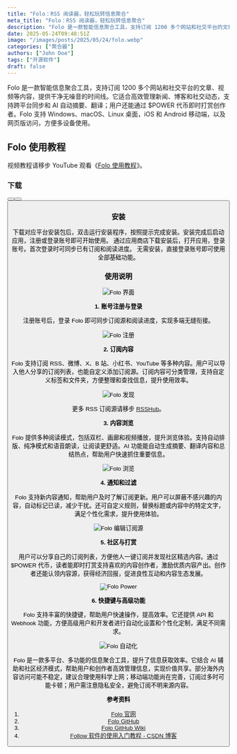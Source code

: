 ```yaml
---
title: "Folo：RSS 阅读器，轻松玩转信息聚合"
meta_title: "Folo：RSS 阅读器，轻松玩转信息聚合"
description: "Folo 是一款智能信息聚合工具，支持订阅 1200 多个网站和社交平台的文章、视频等内容，提供干净无噪音的时间线。它适合高效管理新闻、博客和社交动态，支持跨平台同步和 AI 自动摘要、翻译；用户还能通过 $POWER 代币即时打赏创作者。Folo 支持 Windows、macOS、Linux 桌面，iOS 和 Android 移动端，以及网页版访问，方便多设备使用。"
date: 2025-05-24T09:48:51Z
image: "/images/posts/2025/05/24/folo.webp"
categories: ["聚合器"]
authors: ["John Doe"]
tags: ["开源软件"]
draft: false
---
```


Folo 是一款智能信息聚合工具，支持订阅 1200 多个网站和社交平台的文章、视频等内容，提供干净无噪音的时间线。它适合高效管理新闻、博客和社交动态，支持跨平台同步和 AI 自动摘要、翻译；用户还能通过 $POWER 代币即时打赏创作者。Folo 支持 Windows、macOS、Linux 桌面，iOS 和 Android 移动端，以及网页版访问，方便多设备使用。

## Folo 使用教程

<Notice type="note">视频教程请移步 YouTube 观看《[Folo 使用教程](https://youtu.be/ympM05ngoCE)》。</Notice>

### 下载

<Button label="Folo 下载" link="https://follow.is/download" style="solid" />
<Button label="Folo GitHub" link="https://github.com/RSSNext/Folo/releases" style="solid" />
<Button label="Folo 网页版" link="https://app.follow.is/" style="solid" />

### 安装

<Tabs client:load>
   <Tab name="桌面端"> 
      下载对应平台安装包后，双击运行安装程序，按照提示完成安装。安装完成后启动应用，注册或登录账号即可开始使用。
   </Tab>
   <Tab name="移动端">
      通过应用商店下载安装后，打开应用，登录账号。首次登录时可同步已有订阅和阅读进度。
   </Tab>
   <Tab name="网页端">
      无需安装，直接登录账号即可使用全部基础功能。
   </Tab>
</Tabs>

### 使用说明

<Image
   src="/images/posts/2025/05/24/folo-gui.webp"
   alt="Folo 界面"
/>

**1. 账号注册与登录**

注册账号后，登录 Folo 即可同步订阅源和阅读进度，实现多端无缝衔接。

<Image
   src="/images/posts/2025/05/24/folo-sign-in.webp"
   alt="Folo 注册"
/>

**2. 订阅内容**

Folo 支持订阅 RSS、微博、X、B 站、小红书、YouTube 等多种内容。用户可以导入他人分享的订阅列表，也能自定义添加订阅源。订阅内容可分类管理，支持自定义标签和文件夹，方便整理和查找信息，提升使用效率。

<Image
   src="/images/posts/2025/05/24/folo-discover.webp"
   alt="Folo 发现"
/>

<Notice type="note">更多 RSS 订阅源请移步 [RSSHub](https://docs.rsshub.app/zh/)。</Notice>

**3. 内容浏览**

Folo 提供多种阅读模式，包括双栏、画廊和视频播放，提升浏览体验。支持自动排版、纯净模式和语音朗读，让阅读更舒适。AI 功能能自动生成摘要、翻译内容和总结热点，帮助用户快速抓住重要信息。

<Image
   src="/images/posts/2025/05/24/folo-view.webp"
   alt="Folo 浏览"
/>

**4. 通知和过滤**

Folo 支持新内容通知，帮助用户及时了解订阅更新。用户可以屏蔽不感兴趣的内容，自动标记已读，减少干扰。还可自定义规则，替换标题或内容中的特定文字，满足个性化需求，提升使用体验。

<Image
   src="/images/posts/2025/05/24/folo-feed.webp"
   alt="Folo 编辑订阅源"
/>

**5. 社区与打赏**

用户可以分享自己的订阅列表，方便他人一键订阅并发现社区精选内容。通过 $POWER 代币，读者能即时打赏支持喜欢的内容创作者，激励优质内容产出。创作者还能认领内容源，获得经济回报，促进良性互动和内容生态发展。

<Image
   src="/images/posts/2025/05/24/folo-power.webp"
   alt="Folo Power"
/>

**6. 快捷键与高级功能**

Folo 支持丰富的快捷键，帮助用户快速操作，提高效率。它还提供 API 和 Webhook 功能，方便高级用户和开发者进行自动化设置和个性化定制，满足不同需求。

<Image
   src="/images/posts/2025/05/24/folo-action.webp"
   alt="Folo 自动化"
/>

Folo 是一款多平台、多功能的信息聚合工具，提升了信息获取效率。它结合 AI 辅助和社区经济模式，帮助用户和创作者高效管理信息，实现价值共享。部分海外内容访问可能不稳定，建议合理使用科学上网；移动端功能尚在完善，订阅过多时可能卡顿；用户需注意隐私安全，避免订阅不明来源内容。

**参考资料**

1. [Folo 官网][1]
2. [Folo GitHub][2]
3. [Folo GitHub Wiki][3]
4. [Follow 软件的使用入门教程 - CSDN 博客][4]

[1]: https://follow.is/
[2]: https://github.com/RSSNext/Folo
[3]: https://github.com/RSSNext/Folo/wiki
[4]: https://blog.csdn.net/qq_45675378/article/details/143573066